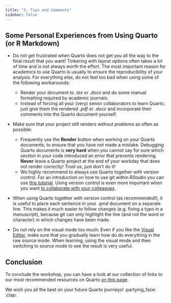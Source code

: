 ```yaml
---
title: "3. Tips and Comments"
sidebar: false
---
```


## Some Personal Experiences from Using Quarto (or R Markdown)

- Do not get frustrated when Quarto does not get you all the way to the final result that you want! Tinkering with layout options often takes a lot of time and is not always worth the effort. The most important reason for academics to use Quarto is usually to ensure the reproducibility of your analysis. For everything else, do not feel too bad when using some of the following workarounds:
    - Render your document to *.tex* or *.docx* and do some manual formatting required by academic journals.
    - Instead of forcing all your (very) senior collaborators to learn Quarto, just give them the rendered *.pdf* or *.docx* and incorporate their comments into the Quarto document yourself.

- Make sure that your project still renders without problems as often as possible:
   - Frequently use the **Render** button when working on your Quarto documents, to ensure that you have not made a mistake. Debugging Quarto documents is **very hard** when you cannot say for sure which section in your code introduced an error that prevents rendering. **Never** leave a Quarto project at the end of your workday that does not render correctly! Trust us, just don't do it!
   - We highly recommend to always use Quarto together with version control. For an introduction on how to use git within RStudio you can use [this tutorial](https://malikaihle.github.io/Introduction-RStudio-Git-GitHub/).  Using version control is even more important when you want [to collaborate with your colleagues](https://malikaihle.github.io/Collaborative-RStudio-GitHub/).

- When using Quarto together with version control (as recommended!), it is useful to place each sentence in your *.qmd* document on a separate line. This makes it much easier to follow changes (e.g. fixing a typo in a manuscript), because git can only highlight the line (and not the word or character) in which changes have been made.

- Do not rely on the visual mode too much: Even if you like the [Visual Editor](https://quarto.org/docs/visual-editor/), make sure that you gradually learn how do do everything in the raw source mode. When learning, using the visual mode and then switching to source mode to see the result is very useful.

## Conclusion

To conclude the workshop, you can have a look at our collection of links to our most recommended resources on Quarto [on this page](links.qmd).

We wish you all the best on your future Quarto journeys! :partying_face: :clap:
